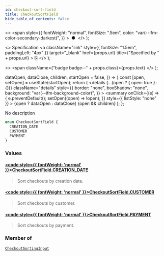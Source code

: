 ```yaml
---
id: checkout-sort-field
title: CheckoutSortField
hide_table_of_contents: false
---
```


  <>
    <span
      style={{
        fontWeight: "normal",
        fontSize: ".5em",
        color: "var(--ifm-color-secondary-darkest)",
      }}
    >
      &nbsp;●&nbsp;
    </span>
  </>
);

  <>
    Specification
    <a
      className="link"
      style={{ fontSize: "1.5em", paddingLeft: "4px" }}
      target="\_blank"
      href={props.url}
      title={"Specified by " + props.url}
    >
      ⎘
    </a>
  </>
);

  <>
    <span className={"badge badge--" + props.class}>{props.text}</span>
  </>
);


  dataOpen,
  dataClose,
  children,
  startOpen = false,
}) => {
  const [open, setOpen] = useState(startOpen);
  return (
    <details
      {...(open ? { open: true } : {})}
      className="details"
      style={{
        border: "none",
        boxShadow: "none",
        background: "var(--ifm-background-color)",
      }}
    >
      <summary
        onClick={(e) => {
          e.preventDefault();
          setOpen((open) => !open);
        }}
        style={{ listStyle: "none" }}
      >
        {open ? dataOpen : dataClose}
      </summary>
      {open && children}
    </details>
  );
};

No description

```graphql
enum CheckoutSortField {
  CREATION_DATE
  CUSTOMER
  PAYMENT
}
```

### Values

#### [<code style={{ fontWeight: 'normal' }}>CheckoutSortField.<b>CREATION_DATE</b></code>](#)

> Sort checkouts by creation date.

#### [<code style={{ fontWeight: 'normal' }}>CheckoutSortField.<b>CUSTOMER</b></code>](#)

> Sort checkouts by customer.

#### [<code style={{ fontWeight: 'normal' }}>CheckoutSortField.<b>PAYMENT</b></code>](#)

> Sort checkouts by payment.

### Member of

[`CheckoutSortingInput`](../../../api-reference/checkout/inputs/checkout-sorting-input) <Badge class="secondary" text="input"/>
